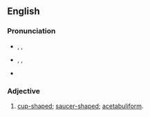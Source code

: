 ==English==

===Pronunciation===
* {{a|RP}} {{enPR|ă'-sĭ-tăbʹyo͝o-lə}}, {{IPA|/ˌæsɪˈtæbjʊlə/}}, {{X-SAMPA|/%{sI"t{bjUl@/}}
* {{a|US}} {{enPR|ă'-sĭ-tăbʹyə-lər}}, {{IPA|/ˌæsɪˈtæbjəlɚ/}}, {{X-SAMPA|/%{sI"t{bj@l@`/}}
* {{audio|En-us-acetabular.ogg|Audio (US)}}

===Adjective===
{{head|en|adjective}}

# [[cup-shaped]]; [[saucer-shaped]]; [[acetabuliform]].
